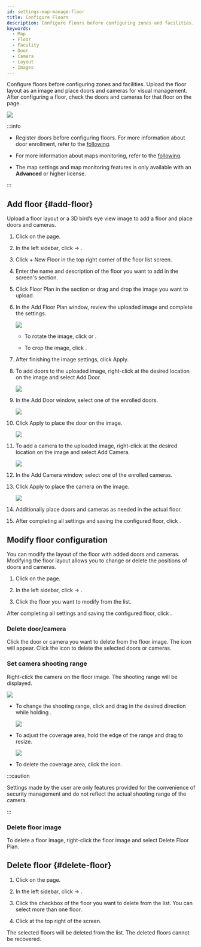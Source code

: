 ```yaml
---
id: settings-map-manage-floor
title: Configure Floors
description: Configure floors before configuring zones and facilities. Place doors and cameras on the floor image to visually confirm.
keywords:
  - Map
  - Floor
  - Facility
  - Door
  - Camera
  - Layout
  - Images
---
```


Configure floors before configuring zones and facilities. Upload the floor layout as an image and place doors and cameras for visual management. After configuring a floor, check the doors and cameras for that floor on the <Cmd sid='shell.header.arena' /> page.

<Image src='/img/biostarx-settings-map-add-floor-example.png' alone caption />

:::info

* Register doors before configuring floors. For more information about door enrollment, refer to the [following](settings-door-add).

* For more information about maps monitoring, refer to the [following](monitoring-map).

* The map settings and map monitoring features is only available with an **Advanced** or higher license.

:::

## Add floor {#add-floor}

Upload a floor layout or a 3D bird’s eye view image to add a floor and place doors and cameras.

1. Click <Cmd sid='shell.header.setting' /> on the <Cmd sid='shell.header.launcher' /> page.

2. In the left sidebar, click <Cmd sid='setting.menu.map.root' /> → <Cmd sid='setting.menu.map.floor' />.

3. Click <Cmd>+ New Floor</Cmd> in the top right corner of the floor list screen.

4. Enter the name and description of the floor you want to add in the <Cmd sid='setting.floor.page.title' /> screen's <Cmd sid='setting.floor.information.section.title' /> section.

5. Click <Cmd>Floor Plan</Cmd> in the <Cmd sid='setting.floor.configuration.section.title' /> section or drag and drop the image you want to upload.

6. In the <Cmd>Add Floor Plan</Cmd> window, review the uploaded image and complete the settings.

   <Image src='/img/biostarx-settings-map-add-floor-01.png' alone />

   * To rotate the image, click <IcLrot /> or <IcRrot />.

   * To crop the image, click <IcCrop />.

7. After finishing the image settings, click <Cmd>Apply</Cmd>.

8. To add doors to the uploaded image, right-click at the desired location on the image and select <Cmd>Add Door</Cmd>.

   <Image src='/img/biostarx-settings-map-add-floor-02.png' alone />

9. In the <Cmd>Add Door</Cmd> window, select one of the enrolled doors.

   <Image src='/img/biostarx-settings-map-add-floor-03.png' alone />

10. Click <Cmd>Apply</Cmd> to place the door on the image.

    <Image src='/img/biostarx-settings-map-add-floor-04.png' alone />

11. To add a camera to the uploaded image, right-click at the desired location on the image and select <Cmd>Add Camera</Cmd>.

    <Image src='/img/biostarx-settings-map-add-floor-05.png' alone />

12. In the <Cmd>Add Camera</Cmd> window, select one of the enrolled cameras.

13. Click <Cmd>Apply</Cmd> to place the camera on the image.

    <Image src='/img/biostarx-settings-map-add-floor-06.png' alone />

14. Additionally place doors and cameras as needed in the actual floor.

15. After completing all settings and saving the configured floor, click <Cmd sid='common.apply' />.

## Modify floor configuration

You can modify the layout of the floor with added doors and cameras. Modifying the floor layout allows you to change or delete the positions of doors and cameras.

1. Click <Cmd sid='shell.header.setting' /> on the <Cmd sid='shell.header.launcher' /> page.

2. In the left sidebar, click <Cmd sid='setting.menu.map.root' /> → <Cmd sid='setting.menu.map.floor' />.

3. Click the floor you want to modify from the list.

After completing all settings and saving the configured floor, click <Cmd sid='common.apply' />.

### Delete door/camera

Click the door or camera you want to delete from the floor image. The <IcFremove /> icon will appear. Click the icon to delete the selected doors or cameras.

### Set camera shooting range

Right-click the camera on the floor image. The shooting range will be displayed.

<Image src='/img/biostarx-settings-map-floor-camera-setting-01.png' alone />

* To change the shooting range, click and drag in the desired direction while holding <IcCamrot />.

  <Image src='/img/biostarx-settings-floor-camera-rotation.gif' alone />

* To adjust the coverage area, hold the edge of the range and drag to resize.

  <Image src='/img/biostarx-settings-floor-camera-adjust.gif' alone />

* To delete the coverage area, click the <IcFremove /> icon.

:::caution

Settings made by the user are only features provided for the convenience of security management and do not reflect the actual shooting range of the camera.

:::

### Delete floor image

To delete a floor image, right-click the floor image and select <Cmd>Delete Floor Plan</Cmd>.

## Delete floor {#delete-floor}

1. Click <Cmd sid='shell.header.setting' /> on the <Cmd sid='shell.header.launcher' /> page.

2. In the left sidebar, click <Cmd sid='setting.menu.map.root' /> → <Cmd sid='setting.menu.map.floor' />.

3. Click the checkbox of the floor you want to delete from the list. You can select more than one floor.

4. Click <Cmd sid='common.delete' /> at the top right of the screen.

The selected floors will be deleted from the list. The deleted floors cannot be recovered.
